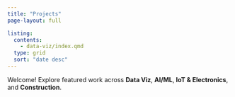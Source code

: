 ```yaml
---
title: "Projects"
page-layout: full

listing:
  contents:
    - data-viz/index.qmd
  type: grid
  sort: "date desc"
---
```


Welcome! Explore featured work across **Data Viz**, **AI/ML**, **IoT & Electronics**, and **Construction**.